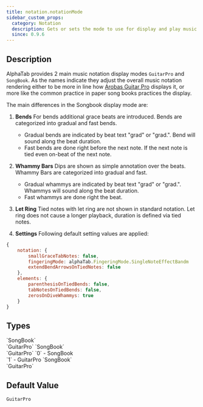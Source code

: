 ```yaml
---
title: notation.notationMode
sidebar_custom_props:
  category: Notation
  description: Gets or sets the mode to use for display and play music notation elements.
  since: 0.9.6
---
```


<SinceBadge since="0.9.6" />


## Description

AlphaTab provides 2 main music notation display modes `GuitarPro` and `SongBook`. 
As the names indicate they adjust the overall music notation rendering either to be more in line how [Arobas Guitar Pro](https://www.guitar-pro.com) displays it,
or more like the common practice in paper song books practices the display.

The main differences in the Songbook display mode are: 

1. **Bends**
For bends additional grace beats are introduced. Bends are categorized into gradual and fast bends.
    * Gradual bends are indicated by beat text "grad" or "grad.". Bend will sound along the beat duration.
    * Fast bends are done right before the next note. If the next note is tied even on-beat of the next note.
2.  **Whammy Bars**
Dips are shown as simple annotation over the beats. Whammy Bars are categorized into gradual and fast. 
    * Gradual whammys are indicated by beat text "grad" or "grad.". Whammys will sound along the beat duration.
    * Fast whammys are done right the beat. 

3. **Let Ring**
Tied notes with let ring are not shown in standard notation. Let ring does not cause a longer playback, duration is defined via tied notes. 
            
4. **Settings**
Following default setting values are applied:
```js
{
    notation: {
        smallGraceTabNotes: false,
        fingeringMode: alphaTab.FingeringMode.SingleNoteEffectBandm
        extendBendArrowsOnTiedNotes: false
    },
    elements: {
        parenthesisOnTiedBends: false,
        tabNotesOnTiedBends: false,
        zerosOnDiveWhammys: true
    }
}
```

<PropertyDescription metadata={metadata} showJson={true} />

## Types

<TypeTable>
    <TypeRow name="alphaTab.DisplayMode" type="js">
        `SongBook`<br />
        `GuitarPro`
    </TypeRow>
    <TypeRow name="string" type="json-js-html">
        `SongBook`<br />
        `GuitarPro`
    </TypeRow>
    <TypeRow name="int" type="json-js-html">
        `0` - SongBook<br />
        `1` - GuitarPro
    </TypeRow>
    <TypeRow name="AlphaTab.DisplayMode" type="net">
        `SongBook`<br />
        `GuitarPro`
    </TypeRow>
</TypeTable>

## Default Value

`GuitarPro`